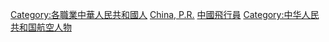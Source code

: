 [[Category:各職業中華人民共和國人|Category:各職業中華人民共和國人]]
[[Category:各國飛行員|China, P.R.]]
[[Category:中國飛行員|]]
[[Category:中华人民共和国航空人物|Category:中华人民共和国航空人物]]